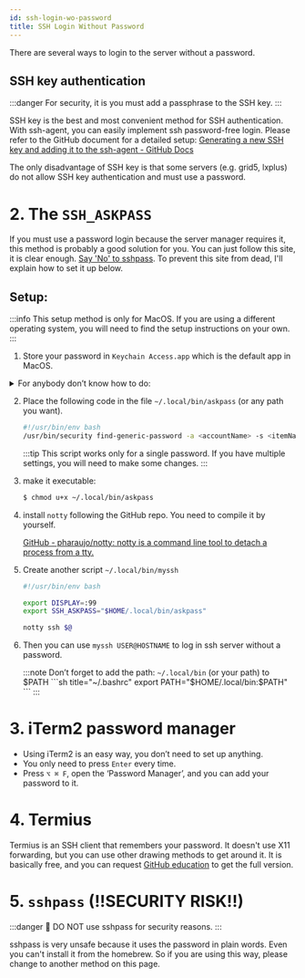 ```yaml
---
id: ssh-login-wo-password
title: SSH Login Without Password
---
```

There are several ways to login to the server without a password.

## SSH key authentication

:::danger
For security, it is you must add a passphrase to the SSH key.
:::

SSH key is the best and most convenient method for SSH authentication.
With ssh-agent, you can easily implement ssh password-free login.
Please refer to the GitHub document for a detailed setup:
[Generating a new SSH key and adding it to the ssh-agent - GitHub Docs](https://docs.github.com/en/authentication/connecting-to-github-with-ssh/generating-a-new-ssh-key-and-adding-it-to-the-ssh-agent)

The only disadvantage of SSH key is that some servers (e.g. grid5, lxplus) do not allow SSH key authentication and must use a password. 

# 2. The `SSH_ASKPASS`

If you must use a password login because the server manager requires it, this method is probably a good solution for you.
You can just follow this site, it is clear enough.
[Say 'No' to sshpass](https://verynomagic.com/2015/06/say-no-to-sshpass.html).
To prevent this site from dead, I'll explain how to set it up below.

## Setup:

:::info
This setup method is only for MacOS. If you are using a different operating system, you will need to find the setup instructions on your own.
:::

1. Store your password in `Keychain Access.app` which is the default app in MacOS.
<details>
<summary>For anybody don’t know how to do:</summary>

    1. Open the `Keychain Access.app` 
    2. Press `⌘ + N` to add a new password.
    3. Remember your `itemName` and `accountName`. They will be used later.
</details>

2. Place the following code in the file `~/.local/bin/askpass` (or any path you want). 
    
    ```sh title="~/.local/bin/askpass"
    #!/usr/bin/env bash
    /usr/bin/security find-generic-password -a <accountName> -s <itemName> -w
    ```
    :::tip
      This script works only for a single password. If you have multiple settings, you will need to make some changes.
    :::

3. make it executable:
    
    ```bash
    $ chmod u+x ~/.local/bin/askpass
    ```
    
4. install `notty` following the GitHub repo. You need to compile it by yourself.
    
    [GitHub - pharaujo/notty: notty is a command line tool to detach a process from a tty.](https://github.com/pharaujo/notty)
    
5. Create another script `~/.local/bin/myssh`
    
    ```sh title="~/.local/bin/myssh"
    #!/usr/bin/env bash
    
    export DISPLAY=:99
    export SSH_ASKPASS="$HOME/.local/bin/askpass"
    
    notty ssh $@
    ```
    
6. Then you can use `myssh USER@HOSTNAME` to log in ssh server without a password.
    
    :::note
        Don’t forget to add the path: `~/.local/bin` (or your path) to $PATH
        ```sh title="~/.bashrc"
        export PATH="$HOME/.local/bin:$PATH"
        ```
    :::

# 3. iTerm2 password manager

- Using iTerm2 is an easy way, you don’t need to set up anything.
- You only need to press `Enter` every time.
- Press `⌥ ⌘ F`, open the ‘Password Manager’, and you can add your password to it.

# 4. Termius

Termius is an SSH client that remembers your password.
It doesn't use X11 forwarding, but you can use other drawing methods to get around it.
It is basically free, and you can request [GitHub education](https://education.github.com/) to get the full version.

# 5. `sshpass` (!!SECURITY RISK!!)

:::danger
🚫 DO NOT use sshpass for security reasons.
:::

sshpass is very unsafe because it uses the password in plain words.
Even you can't install it from the homebrew.
So if you are using this way, please change to another method on this page.